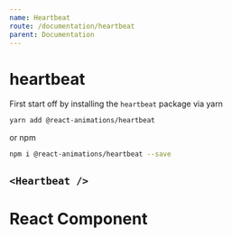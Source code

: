 ```yaml
---
name: Heartbeat
route: /documentation/heartbeat
parent: Documentation
---
```



# heartbeat

First start off by installing the `heartbeat` package via yarn

```bash
yarn add @react-animations/heartbeat
```

or npm

```bash
npm i @react-animations/heartbeat --save
```

## `<Heartbeat />`

<Playground>
  <Heartbeat>
    <div
      style={{
        maxWidth: 300,
        boxShadow: "rgba(0, 0, 0, 0.2) 0px 0px 10px",
        backgroundColor: "white",
        textAlign: "center",
        borderRadius: 4,
        padding: 8,
        marginTop: 8,
        width: 300
      }}
    >
      <h1>React Component</h1>
    </div>
  </Heartbeat>
</Playground>
